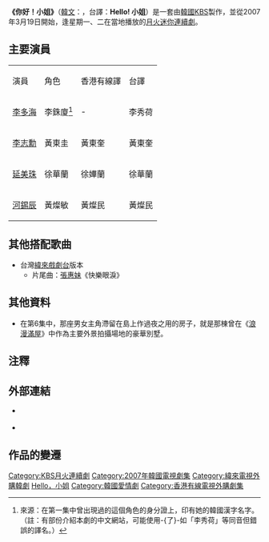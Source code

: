 {{Infobox Television
| show_name            = 你好！小姐
| original_name        = {{lang|ko|헬로! 애기씨}}
| show_name_2          =  
| image                = 
| caption              = 
| genre                = 
| format               = 
| creator              = 
| developer            = 
| writer               = [[朴英淑|-{朴}-英淑]]
| director             = [[李民弘|李民弘]]
| creative_director    = 
| presenter            = 
| starring             = [[李多海|李多海]]、[[李志勛|李志勛]]、[[河錫辰|河錫辰]]、[[延美珠|延美珠]]
| slogan               =  
| judges               = 
| voices               = 
| narrated             = 
| theme_music_composer = 
| opentheme            =  
| endtheme             = 
| composer             = 
| country              = {{KOR}}
| language             = [[韓語|韓語]]
| num_seasons          = <!-- or num_series -->
| num_episodes         = 16
| list_episodes        = 
| executive_producer   = 
| producer             = 
| supervising_producer = 
| editor               = 
| location             = 
| cinematography       = 
| camera               = 
| runtime              = 約70分鐘（含廣告）
| company              = Olive 9
| distributor          = 
| channel              = [[KBS第2頻道|KBS 2TV]]
| picture_format       = 
| audio_format         = 
| first_run            = {{KOR}}
| first_aired          = {{start date|2007|3|19}}
| last_aired           = {{end date|2007|5|8}}
| status               = 
| preceded_by          = 
| followed_by          = 
| related              = 
| website              = http://www.kbs.co.kr/drama/hellobaby
| production_website   = 
| 台灣名稱   = Hello! 小姐<!--／甜心當家-->
| 港澳名稱   = 甜心女當家 
}}
'''《你好！小姐》'''（[[諺文|韓文]]：{{lang|ko|'''헬로! 애기씨'''}}，台譯：'''Hello! 小姐'''）是一套由[[大韓民國|韓國]][[韓國放送公社|KBS]]製作，並從2007年3月19日開始，逢星期一、二在當地播放的[[KBS月火迷你連續劇|月火迷你連續劇]]。

== 主要演員 ==
{|class="wikitable" width="70%"
|- style="background:cornflowerblue; color:white" align="center"
| style="width=12%"|演員|| style="width=12%"|角色|| style="width=12%"|香港有線譯|| style="width=12%"|台譯
|-align="center"
|[[李多海|李多海]]||李銖廈<ref>來源：在第一集中曾出現過的這個角色的身分證上，印有她的韓國漢字名字。（註：有部份介紹本劇的中文網站，可能使用-{了}-如「李秀荷」等同音但錯誤的譯名。）</ref>|| - ||李秀荷
|-align="center"
|[[李志勳|李志勳]]||黃東圭||黃東奎||黃東奎
|-align="center"
|[[延美珠|延美珠]]||徐華蘭||徐嬅蘭||徐華蘭
|-align="center"
|[[河錫辰|河錫辰]]||黃燦敏||黃燦民||黃燦民
|}

== 其他搭配歌曲 ==
*台灣[[緯來戲劇台|緯來戲劇台]]版本
**片尾曲：[[張惠妹|張惠妹]]《快樂眼淚》

== 其他資料 ==

* 在第6集中，那座男女主角滯留在島上作過夜之用的房子，就是那棟曾在《[[浪漫滿屋|浪漫滿屋]]》中作為主要外景拍攝場地的豪華別墅。


== 注釋 ==
<div class="references-small">
<references />
</div>

== 外部連結 ==
* {{official|www.kbs.co.kr/drama/hellobaby|韓國KBS官方網站}} {{ko}}
* {{official|drama.videoland.com.tw/channel/hml/default.htm|台灣緯來官方網站}} {{zh-tw}}

== 作品的變遷 ==
{{電視節目的變遷
|電視台={{flagicon|South Korea}} 韓國 [[韓國放送公社|KBS]] [[KBS第2頻道|2TV]]
|播放檔次=[[KBS月火迷你連續劇|月火劇]]
|節目名稱=你好！小姐<br />（2007.3.19 - 2007.5.8）
|上一節目=[[春暖花開的時候|春暖花開的時候]]<br />（2007.1.15 - 2007.3.13）
|下一節目=[[為尋花而來|為尋花而來]]<br />（2007.5.14 - 2007.7.3）
}}

{{電視節目的變遷
|電視台={{flagicon|Taiwan}} 台灣 [[緯來戲劇台|緯來戲劇台]]
|播放檔次=星期一至星期五晚上10時至11時
|節目名稱=Hello 小姐<br />（2007.8.6 - 2007.9.10）
|上一節目=[[魔女由熙|魔女遊戲]]<br />（2007.7.2 - 2007.8.3）
|下一節目=[[外科醫生奉達熙|開朗醫師奉達熙]]<br />（2007.9.11 - 2007.10.22）
}}

{{電視節目的變遷
|電視台={{flagicon|HK}} 香港 [[有線娛樂台|有線娛樂台]]
|播放檔次=星期一至五 23:00 - 00:00
|節目名稱=甜心女當家<br />（2007.09.20 - 2007.10.22）
|上一節目=待查<br />（ - 2007.09.19）
|下一節目=[[咖啡王子|咖啡王子]]<br />（2007.10.23 - 2007.11.23）
}}

{{KBS月火迷你連續劇}}
{{湖南卫视电视剧}}
{{DEFAULTSORT:Hello! Aegissi}}
[[Category:KBS月火連續劇|Category:KBS月火連續劇]]
[[Category:2007年韓國電視劇集|Category:2007年韓國電視劇集]]
[[Category:緯來電視外購韓劇|Category:緯來電視外購韓劇]]
[[Category:湖南衛視外購劇集|Hello，小姐]]
[[Category:韓國愛情劇|Category:韓國愛情劇]]
[[Category:香港有線電視外購劇集|Category:香港有線電視外購劇集]]<!--
[[Category:東森電視外購韓劇|Category:東森電視外購韓劇]]-->